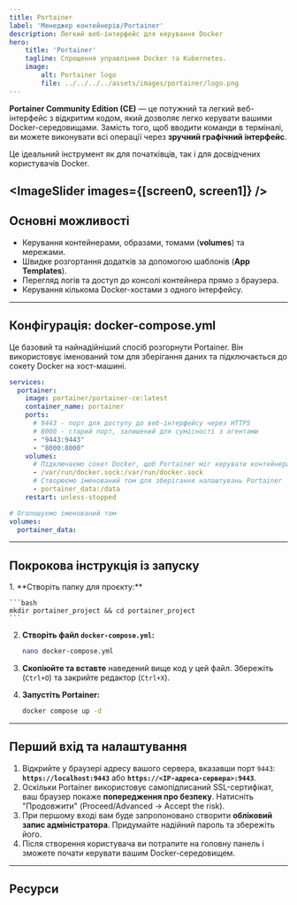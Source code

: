 ```yaml
---
title: Portainer
label: 'Менеджер контейнерів/Portainer'
description: Легкий веб-інтерфейс для керування Docker
hero:
    title: 'Portainer'
    tagline: Спрощення управління Docker та Kubernetes.
    image:
        alt: Portainer logo
        file: ../../../../assets/images/portainer/logo.png
---
```





**Portainer Community Edition (CE)** — це потужний та легкий веб-інтерфейс з відкритим кодом, який дозволяє легко керувати вашими Docker-середовищами. Замість того, щоб вводити команди в терміналі, ви можете виконувати всі операції через **зручний графічний інтерфейс**.

Це ідеальний інструмент як для початківців, так і для досвідчених користувачів Docker.

<ImageSlider images={[screen0, screen1]} />
---

## Основні можливості

* Керування контейнерами, образами, томами (**volumes**) та мережами.
* Швидке розгортання додатків за допомогою шаблонів (**App Templates**).
* Перегляд логів та доступ до консолі контейнера прямо з браузера.
* Керування кількома Docker-хостами з одного інтерфейсу.

---

## Конфігурація: docker-compose.yml

Це базовий та найнадійніший спосіб розгорнути Portainer. Він використовує іменований том для зберігання даних та підключається до сокету Docker на хост-машині.

```yml
services:
  portainer:
    image: portainer/portainer-ce:latest
    container_name: portainer
    ports:
      # 9443 - порт для доступу до веб-інтерфейсу через HTTPS
      # 8000 - старий порт, залишений для сумісності з агентами
      - "9443:9443"
      - "8000:8000"
    volumes:
      # Підключаємо сокет Docker, щоб Portainer міг керувати контейнерами
      - /var/run/docker.sock:/var/run/docker.sock
      # Створюємо іменований том для зберігання налаштувань Portainer
      - portainer_data:/data
    restart: unless-stopped

# Оголошуємо іменований том
volumes:
  portainer_data:
```

---

## Покрокова інструкція із запуску

<Steps>
1.  **Створіть папку для проєкту:**

    ```bash
    mkdir portainer_project && cd portainer_project
    ```

2.  **Створіть файл `docker-compose.yml`:**

    ```bash
    nano docker-compose.yml
    ```

3.  **Скопіюйте та вставте** наведений вище код у цей файл. Збережіть (`Ctrl+O`) та закрийте редактор (`Ctrl+X`).

4.  **Запустіть Portainer:**

    ```bash
    docker compose up -d
    ```

</Steps>

---

## Перший вхід та налаштування

1.  Відкрийте у браузері адресу вашого сервера, вказавши порт `9443`: **`https://localhost:9443`** або **`https://<IP-адреса-сервера>:9443`**.
2.  Оскільки Portainer використовує самопідписаний SSL-сертифікат, ваш браузер покаже **попередження про безпеку**. Натисніть "Продовжити" (Proceed/Advanced -> Accept the risk).
3.  При першому вході вам буде запропоновано створити **обліковий запис адміністратора**. Придумайте надійний пароль та збережіть його.
4.  Після створення користувача ви потрапите на головну панель і зможете почати керувати вашим Docker-середовищем.

---

## Ресурси

<LinkCard title="Офіційний сайт" href="https://www.portainer.io/" />
<LinkCard title="Документація" href="https://docs.portainer.io/" />
<LinkCard title="Вихідний код" href="https://github.com/portainer/portainer" />
<LinkCard title="Docher Hub" href="https://hub.docker.com/r/portainer/portainer-ce" />

